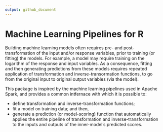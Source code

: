 ```yaml
---
output: github_document
---
```


<!-- README.md is generated from README.Rmd. Please edit that file -->

# Machine Learning Pipelines for R

Building machine learning models often requires pre- and post-transformation of the input and/or response variables, prior to training (or fitting) the models. For example, a model may require training on the logarithm of the response and input variables. As a consequence, fitting and then generating predictions from these models requires repeated application of transformation and inverse-transormation functions, to go from the original input to original output variables (via the model).

This package is inspired by the machine learning pipelines used in Apache Spark, and provides a common intfernace with which it is possible to:

- define transformation and inverse-transformation functions; 
- fit a model on training data; and then, 
- generate a prediction (or model-scoring) function that automatically applies the entire pipeline of transformation and inverse-transformation to the inputs and outputs of the inner-model's predicted scores.
